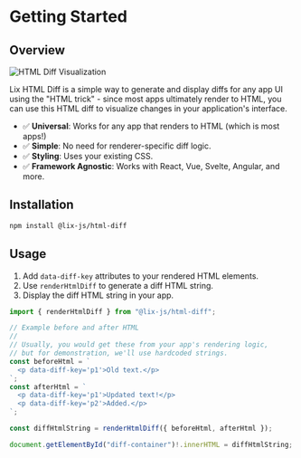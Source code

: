 
# Getting Started

## Overview

![HTML Diff Visualization](/diff.svg)

Lix HTML Diff is a simple way to generate and display diffs for any app UI using the "HTML trick" - since most apps ultimately render to HTML, you can use this HTML diff to visualize changes in your application's interface.

- ✅ **Universal**: Works for any app that renders to HTML (which is most apps!)
- ✅ **Simple**: No need for renderer-specific diff logic.
- ✅ **Styling**: Uses your existing CSS.
- ✅ **Framework Agnostic**: Works with React, Vue, Svelte, Angular, and more.

## Installation

```bash
npm install @lix-js/html-diff
```

## Usage

1. Add `data-diff-key` attributes to your rendered HTML elements.
2. Use `renderHtmlDiff` to generate a diff HTML string.
3. Display the diff HTML string in your app.

```typescript
import { renderHtmlDiff } from "@lix-js/html-diff";

// Example before and after HTML
//
// Usually, you would get these from your app's rendering logic,
// but for demonstration, we'll use hardcoded strings.
const beforeHtml = `
  <p data-diff-key='p1'>Old text.</p>
`;
const afterHtml = `
  <p data-diff-key='p1'>Updated text!</p>
  <p data-diff-key='p2'>Added.</p>
`;

const diffHtmlString = renderHtmlDiff({ beforeHtml, afterHtml });

document.getElementById("diff-container")!.innerHTML = diffHtmlString;
```

<Showcase
  before="<p data-diff-key='p1'>Old text.</p>"
  after="<p data-diff-key='p1'>Updated text!</p><p data-diff-key='p2'>Added.</p>"
  css=".diff-before { color: red; } .diff-after { color: green; }"
/>
